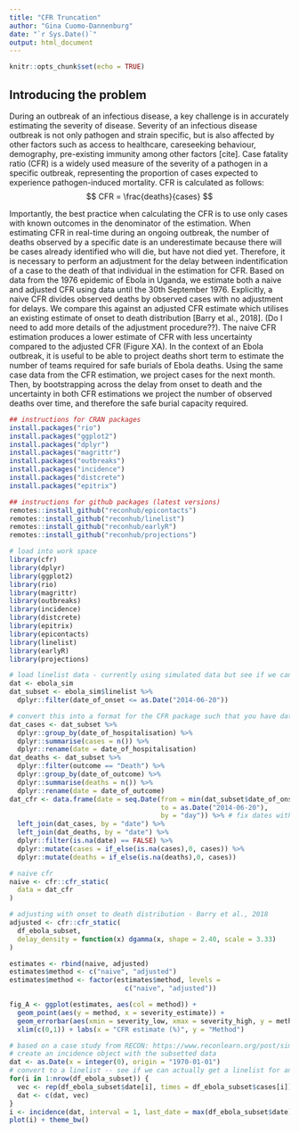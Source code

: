 ```yaml
---
title: "CFR Truncation"
author: "Gina Cuomo-Dannenburg"
date: "`r Sys.Date()`"
output: html_document
---
```


```r
knitr::opts_chunk$set(echo = TRUE)
```

## Introducing the problem
During an outbreak of an infectious disease, a key challenge is in accurately estimating the severity of disease. Severity of an infectious disease outbreak is not only pathogen and strain specific, but is also affected by other factors such as access to healthcare, careseeking behaviour, demography, pre-existing immunity among other factors [cite]. Case fatality ratio (CFR) is a widely used measure of the severity of a pathogen in a specific outbreak, representing the proportion of cases expected to experience pathogen-induced mortality. CFR is calculated as follows:
$$
CFR = \frac{deaths}{cases}
$$

Importantly, the best practice when calculating the CFR is to use only cases with known outcomes in the denominator of the estimation. When estimating CFR in real-time during an ongoing outbreak, the number of deaths observed by a specific date is an underestimate because there will be cases already identified who will die, but have not died yet. Therefore, it is necessary to perform an adjustment for the delay between indentification of a case to the death of that individual in the estimation for CFR. 
Based on data from the 1976 epidemic of Ebola in Uganda, we estimate both a naive and adjusted CFR using data until the 30th September 1976. Explicitly, a naive CFR divides observed deaths by observed cases with no adjustment for delays. We compare this against an adjusted CFR estimate which utilises an existing estimate of onset to death distribution [Barry et al., 2018]. (Do I need to add more details of the adjustment procedure??). The naive CFR estimation produces a lower estimate of CFR with less uncertainty compared to the adjusted CFR (Figure XA). 
In the context of an Ebola outbreak, it is useful to be able to project deaths short term to estimate the number of teams required for safe burials of Ebola deaths. Using the same case data from the CFR estimation, we project cases for the next month. Then, by bootstrapping across the delay from onset to death and the uncertainty in both CFR estimations we project the number of observed deaths over time, and therefore the safe burial capacity required.


```r
## instructions for CRAN packages
install.packages("rio")
install.packages("ggplot2")
install.packages("dplyr")
install.packages("magrittr")
install.packages("outbreaks")
install.packages("incidence")
install.packages("distcrete")
install.packages("epitrix")

## instructions for github packages (latest versions)
remotes::install_github("reconhub/epicontacts")
remotes::install_github("reconhub/linelist")
remotes::install_github("reconhub/earlyR")
remotes::install_github("reconhub/projections")

# load into work space
library(cfr)
library(dplyr)
library(ggplot2)
library(rio)
library(magrittr)
library(outbreaks)
library(incidence)
library(distcrete)
library(epitrix)
library(epicontacts)
library(linelist)
library(earlyR)
library(projections)

```

```r
# load linelist data - currently using simulated data but see if we can access real line list
dat <- ebola_sim
dat_subset <- ebola_sim$linelist %>% 
  dplyr::filter(date_of_onset <= as.Date("2014-06-20"))

# convert this into a format for the CFR package such that you have date, cases, and deaths
dat_cases <- dat_subset %>% 
  dplyr::group_by(date_of_hospitalisation) %>% 
  dplyr::summarise(cases = n()) %>%
  dplyr::rename(date = date_of_hospitalisation)
dat_deaths <- dat_subset %>%
  dplyr::filter(outcome == "Death") %>%
  dplyr::group_by(date_of_outcome) %>%
  dplyr::summarise(deaths = n()) %>%
  dplyr::rename(date = date_of_outcome)
dat_cfr <- data.frame(date = seq.Date(from = min(dat_subset$date_of_onset), 
                                      to = as.Date("2014-06-20"),
                                      by = "day")) %>% # fix dates with no cases reported
  left_join(dat_cases, by = "date") %>%
  left_join(dat_deaths, by = "date") %>%
  dplyr::filter(is.na(date) == FALSE) %>%
  dplyr::mutate(cases = if_else(is.na(cases),0, cases)) %>%
  dplyr::mutate(deaths = if_else(is.na(deaths),0, cases)) 

# naive cfr
naive <- cfr::cfr_static(
  data = dat_cfr
)

# adjusting with onset to death distribution - Barry et al., 2018
adjusted <- cfr::cfr_static(
  df_ebola_subset,
  delay_density = function(x) dgamma(x, shape = 2.40, scale = 3.33)
)

estimates <- rbind(naive, adjusted)
estimates$method <- c("naive", "adjusted")
estimates$method <- factor(estimates$method, levels =
                             c("naive", "adjusted"))

fig_A <- ggplot(estimates, aes(col = method)) + 
  geom_point(aes(y = method, x = severity_estimate)) +
  geom_errorbar(aes(xmin = severity_low, xmax = severity_high, y = method)) + theme_bw() +
  xlim(c(0,1)) + labs(x = "CFR estimate (%)", y = "Method")

```

```r
# based on a case study from RECON: https://www.reconlearn.org/post/simulated-evd-early
# create an incidence object with the subsetted data
dat <- as.Date(x = integer(0), origin = "1970-01-01")
# convert to a linelist -- see if we can actually get a linelist for an outbreak instead
for(i in 1:nrow(df_ebola_subset)) {
  vec <- rep(df_ebola_subset$date[i], times = df_ebola_subset$cases[i])
  dat <- c(dat, vec) 
}
i <- incidence(dat, interval = 1, last_date = max(df_ebola_subset$date))
plot(i) + theme_bw()


```
